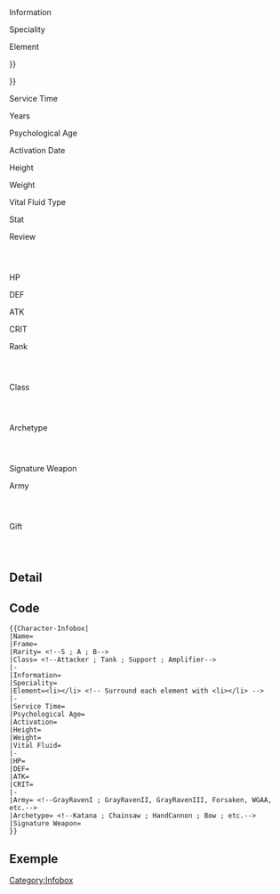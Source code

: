 <includeonly>
<div id="infobox-character">
    <div class="left">
        <div class="profile">
            {{Icon|Name=Character-{{{Frame|}}}-Portrait|Size=300x300px|Unclickable=1}}
        </div>
        <div class="icons">
            <div class="a">{{Icon|Name=Dialogue-{{{Frame}}}-Icon|Size=60|Unclickable=1}}</div>
            <div class="b">{{Icon|Name=Dialogue-{{{Frame}}}-Chibi-Icon|Size=60|Unclickable=1}}</div>
            <div class="c">{{Icon|Name=Dialogue-{{{Frame}}}-Awaken-Icon|Size=60|Unclickable=1}}</div>
        </div>
        <div class="informations">
            <div id="header">Information</div>
            <div id="content">{{{Information|}}}</div>
        </div>
        <div class="speciality">
            <div id="header">Speciality</div>
            <div id="content"><ul>{{{Speciality|}}}</ul></div>
        </div>
        <div class="element">
            <div id="header">Element</div>
            <div id="content">{{{Element|}}}</div>
        </div>
    </div>

    <div class="right">
        <div class="data">
            <div class="top">
                <div class="name">{{{Name|{{#explode:{{PAGENAME}}|<nowiki />-<nowiki />|0|<nowiki />-<nowiki />}}}}}</div>
                <div class="frame">{{{Frame|{{#explode:{{PAGENAME}}|<nowiki />-<nowiki />|1}}}}}</div>
                <div id="h_line"></div>
            </div>
            <div class="middle">
                <div class="biography">
                    <div class="service">
                        <div id="header">Service Time</div>
                        <div id="content">{{{Service Time|}}} Years</div>
                    </div>
                    <div class="psychological">
                        <div id="header">Psychological Age</div>
                        <div id="content">{{{Psychological Age|}}}</div>
                    </div>
                    <div class="activation">
                        <div id="header">Activation Date</div>
                        <div id="content">{{{Activation|}}}</div>
                    </div>
                    <div class="height">
                        <div id="header">Height</div>
                        <div id="content">{{{Height|}}}</div>
                    </div>
                    <div class="weight">
                        <div id="header">Weight</div>
                        <div id="content">{{{Weight|}}}</div>
                    </div>
                    <div class="vital-fluid">
                        <div id="header">Vital Fluid Type</div>
                        <div id="content">{{{Vital Fluid|}}}</div>
                    </div>
                </div>
                <div id="v_line"></div>
                <div class="stat">
                    <div class="top">
                        <div id="header">Stat</div>
                        <div id="content">Review</div>
                    </div>
                    <div class="graph">
                        {{Icon|Name={{{Graph File|}}}|Unclickable=1}}
                    </div>
                    <div class="table" style="text-align: start; vertical-align: middle">
                        <div class="HP">
                            <div id="header">HP</div>
                            <div id="content">{{{HP|}}}</div>
                        </div>
                        <div class="DEF">
                            <div id="header">DEF</div>
                            <div id="content">{{{DEF|}}}</div>
                        </div>
                        <div class="ATK">
                            <div id="header">ATK</div>
                            <div id="content">{{{ATK|}}}</div>
                        </div>
                        <div class="CRIT">
                            <div id="header">CRIT</div>
                            <div id="content">{{{CRIT|}}}</div>
                        </div>
                    </div>
                </div>
            </div>
            <div id="h_line"></div>
            <div class="bottom">
                <div class="information">
                    <div class="rank">
                        <div id="header">Rank</div>
                        <div id="content">
                            {{Icon|Name=Rank-{{{Rank|}}}-Icon|Size=60|Category=1}}
                        </div>
                    </div>
                    <div class="class">
                        <div id="header">Class</div>
                        <div id="content">
                            {{Icon|Name=Class-{{{Class|}}}-Icon-White|Size=60|Category=1}}
                        </div>
                    </div>
                    <div class="archetype">
                        <div id="header">Archetype</div>
                        <div id="content">
                            {{Icon|Name=Weapon-Type-{{{Archetype|}}}-Icon|Size=60|Link={{{Weapon|}}}}}
                        </div>
                    </div>
                    <div class="signature-weapon">
                        <div id="header">Signature Weapon</div>
                        <div id="content">{{Icon|Name=Weapon-{{{Signature Weapon|}}}-Icon|Size=60|Link={{{Signature Weapon|}}}}}</div>
                    </div>
                    <div class="army">
                        <div id="header">Army</div>
                        <div id="content">
                            {{Icon|Name=Army-{{{Faction|}}}-Icon-White|Size=60|Link=[[Lore#{{{Faction}}}]]}}
                        </div>
                    </div>
                    <div class="gift">
                        <div id="header">Gift</div>
                        <div id="content">
                            {{Icon|Name=Item-Gift-{{{Gift|}}}|Size=60|Link=[[Gift]]}}
                        </div>
                    </div>
                </div>
            </div>
        </div>
    </div>
</div>
</includeonly>

<noinclude>
== Detail ==
== Code ==
<pre>
{{Character-Infobox|
|Name=
|Frame=
|Rarity= <!--S ; A ; B-->
|Class= <!--Attacker ; Tank ; Support ; Amplifier-->
|-
|Information=
|Speciality=
|Element=<li></li> <!-- Surround each element with <li></li> -->
|-
|Service Time=
|Psychological Age=
|Activation=
|Height=
|Weight=
|Vital Fluid=
|-
|HP=
|DEF=
|ATK=
|CRIT=
|-
|Army= <!--GrayRavenI ; GrayRavenII, GrayRavenIII, Forsaken, WGAA, etc.-->
|Archetype= <!--Katana ; Chainsaw ; HandCannon ; Bow ; etc.-->
|Signature Weapon=
}}
</pre>

== Exemple ==

[[Category:Infobox]]
</noinclude>
